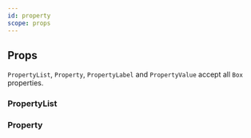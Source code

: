 ```yaml
---
id: property
scope: props
---
```


## Props

`PropertyList`, `Property`, `PropertyLabel` and `PropertyValue` accept all `Box` properties.

### PropertyList

<PropsTable of="PropertyList" />

### Property

<PropsTable of="Property" />
